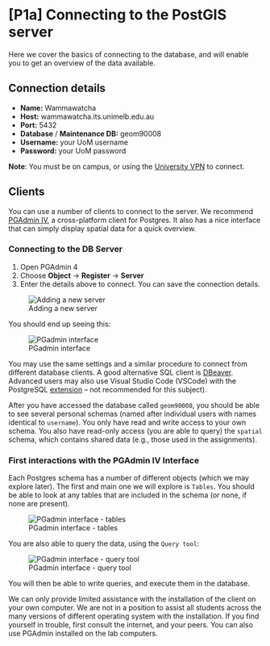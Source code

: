 # [P1a] Connecting to the PostGIS server

Here we cover the basics of connecting to the database, and will enable you to get an overview of the data available.

## Connection details

- **Name:** Wammawatcha
- **Host:** wammawatcha.its.unimelb.edu.au
- **Port:** 5432
- **Database** / **Maintenance DB:** geom90008
- **Username:** your UoM username
- **Password:** your UoM password

**Note**: You must be on campus, or using the [University VPN](https://studentit.unimelb.edu.au/vpn) to connect.

## Clients

You can use a number of clients to connect to the server. We recommend [PGAdmin IV](https://www.pgadmin.org/), a cross-platform client for Postgres. It also has a nice interface that can simply display spatial data for a quick overview.

### Connecting to the DB Server

1. Open PGAdmin 4 <!--(**Important** - on University lab computers, use *PGAdmin 4 v8*, not *PGAdmin 4*)--> 
2. Choose **Object** → **Register**  →  **Server**
3. Enter the details above to connect. You can save the connection details.

![Adding a new server](/figs/practicals/01_connecting_to_DB/p01_pgadmin_newserver.png)

You should end up seeing this:

![PGadmin interface](/figs/practicals/01_connecting_to_DB/p01_pgadmin.png)

You may use the same settings and a similar procedure to connect from different database clients. A good alternative SQL client is [DBeaver](https://dbeaver.io/). 
Advanced users may also use Visual Studio Code (VSCode) with
the PostgreSQL [extension](https://marketplace.visualstudio.com/items?itemName=ms-ossdata.vscode-pgsql) -- not recommended for this subject).

After you have accessed the database called `geom90008`, you should be able to see several personal schemas (named after individual users with names identical to  `username`). You only have read and write access to your own schema. You also have read-only access (you are able to query) the `spatial` schema, which contains shared data (e.g., those used in the assignments).

### First interactions with the PGAdmin IV Interface

Each Postgres schema has a number of different objects (which we may explore later). The first and main one we will explore is `Tables`. You should be able to look at any tables that are included in the schema (or none, if none are present). 

![PGadmin interface - tables](/figs/practicals/01_connecting_to_DB/p01_pgadmin_tables.png)

You are also able to query the data, using the `Query tool`:

![PGadmin interface - query tool](/figs/practicals/01_connecting_to_DB/p01_pgadmin_querytool.png)

You will then be able to write queries, and execute them in the database.

:::{.callout-note}
We can only provide limited assistance with the installation of the client on your own computer. We are not in a position to assist all students across the many versions of different operating system with the installation. If you find yourself in trouble, first consult the internet, and your peers. You can also use PGAdmin installed on the lab computers.
:::


